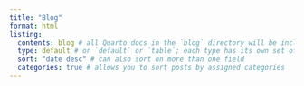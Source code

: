 ```yaml
---
title: "Blog"
format: html
listing: 
  contents: blog # all Quarto docs in the `blog` directory will be included on your listing page
  type: default # or `default` or `table`; each type has its own set of yaml options to include
  sort: "date desc" # can also sort on more than one field
  categories: true # allows you to sort posts by assigned categories 
---
```


